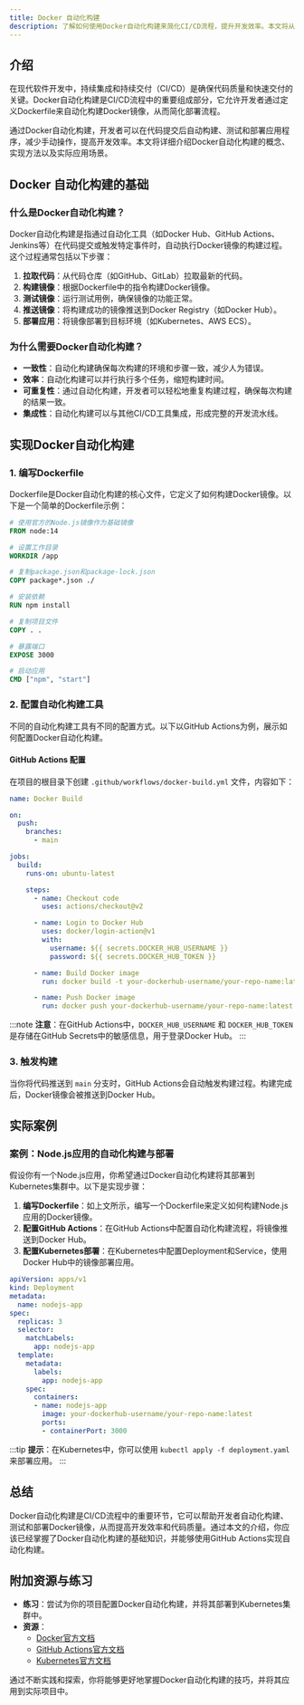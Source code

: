 ```yaml
---
title: Docker 自动化构建
description: 了解如何使用Docker自动化构建来简化CI/CD流程，提升开发效率。本文将从基础概念讲起，逐步深入，并提供实际案例和代码示例。
---
```


## 介绍

在现代软件开发中，持续集成和持续交付（CI/CD）是确保代码质量和快速交付的关键。Docker自动化构建是CI/CD流程中的重要组成部分，它允许开发者通过定义Dockerfile来自动化构建Docker镜像，从而简化部署流程。

通过Docker自动化构建，开发者可以在代码提交后自动构建、测试和部署应用程序，减少手动操作，提高开发效率。本文将详细介绍Docker自动化构建的概念、实现方法以及实际应用场景。

## Docker 自动化构建的基础

### 什么是Docker自动化构建？

Docker自动化构建是指通过自动化工具（如Docker Hub、GitHub Actions、Jenkins等）在代码提交或触发特定事件时，自动执行Docker镜像的构建过程。这个过程通常包括以下步骤：

1. **拉取代码**：从代码仓库（如GitHub、GitLab）拉取最新的代码。
2. **构建镜像**：根据Dockerfile中的指令构建Docker镜像。
3. **测试镜像**：运行测试用例，确保镜像的功能正常。
4. **推送镜像**：将构建成功的镜像推送到Docker Registry（如Docker Hub）。
5. **部署应用**：将镜像部署到目标环境（如Kubernetes、AWS ECS）。

### 为什么需要Docker自动化构建？

- **一致性**：自动化构建确保每次构建的环境和步骤一致，减少人为错误。
- **效率**：自动化构建可以并行执行多个任务，缩短构建时间。
- **可重复性**：通过自动化构建，开发者可以轻松地重复构建过程，确保每次构建的结果一致。
- **集成性**：自动化构建可以与其他CI/CD工具集成，形成完整的开发流水线。

## 实现Docker自动化构建

### 1. 编写Dockerfile

Dockerfile是Docker自动化构建的核心文件，它定义了如何构建Docker镜像。以下是一个简单的Dockerfile示例：

```dockerfile
# 使用官方的Node.js镜像作为基础镜像
FROM node:14

# 设置工作目录
WORKDIR /app

# 复制package.json和package-lock.json
COPY package*.json ./

# 安装依赖
RUN npm install

# 复制项目文件
COPY . .

# 暴露端口
EXPOSE 3000

# 启动应用
CMD ["npm", "start"]
```

### 2. 配置自动化构建工具

不同的自动化构建工具有不同的配置方式。以下以GitHub Actions为例，展示如何配置Docker自动化构建。

#### GitHub Actions 配置

在项目的根目录下创建 `.github/workflows/docker-build.yml` 文件，内容如下：

```yaml
name: Docker Build

on:
  push:
    branches:
      - main

jobs:
  build:
    runs-on: ubuntu-latest

    steps:
      - name: Checkout code
        uses: actions/checkout@v2

      - name: Login to Docker Hub
        uses: docker/login-action@v1
        with:
          username: ${{ secrets.DOCKER_HUB_USERNAME }}
          password: ${{ secrets.DOCKER_HUB_TOKEN }}

      - name: Build Docker image
        run: docker build -t your-dockerhub-username/your-repo-name:latest .

      - name: Push Docker image
        run: docker push your-dockerhub-username/your-repo-name:latest
```

:::note
**注意**：在GitHub Actions中，`DOCKER_HUB_USERNAME` 和 `DOCKER_HUB_TOKEN` 是存储在GitHub Secrets中的敏感信息，用于登录Docker Hub。
:::

### 3. 触发构建

当你将代码推送到 `main` 分支时，GitHub Actions会自动触发构建过程。构建完成后，Docker镜像会被推送到Docker Hub。

## 实际案例

### 案例：Node.js应用的自动化构建与部署

假设你有一个Node.js应用，你希望通过Docker自动化构建将其部署到Kubernetes集群中。以下是实现步骤：

1. **编写Dockerfile**：如上文所示，编写一个Dockerfile来定义如何构建Node.js应用的Docker镜像。
2. **配置GitHub Actions**：在GitHub Actions中配置自动化构建流程，将镜像推送到Docker Hub。
3. **配置Kubernetes部署**：在Kubernetes中配置Deployment和Service，使用Docker Hub中的镜像部署应用。

```yaml
apiVersion: apps/v1
kind: Deployment
metadata:
  name: nodejs-app
spec:
  replicas: 3
  selector:
    matchLabels:
      app: nodejs-app
  template:
    metadata:
      labels:
        app: nodejs-app
    spec:
      containers:
      - name: nodejs-app
        image: your-dockerhub-username/your-repo-name:latest
        ports:
        - containerPort: 3000
```

:::tip
**提示**：在Kubernetes中，你可以使用 `kubectl apply -f deployment.yaml` 来部署应用。
:::

## 总结

Docker自动化构建是CI/CD流程中的重要环节，它可以帮助开发者自动化构建、测试和部署Docker镜像，从而提高开发效率和代码质量。通过本文的介绍，你应该已经掌握了Docker自动化构建的基础知识，并能够使用GitHub Actions实现自动化构建。

## 附加资源与练习

- **练习**：尝试为你的项目配置Docker自动化构建，并将其部署到Kubernetes集群中。
- **资源**：
  - [Docker官方文档](https://docs.docker.com/)
  - [GitHub Actions官方文档](https://docs.github.com/en/actions)
  - [Kubernetes官方文档](https://kubernetes.io/docs/home/)

通过不断实践和探索，你将能够更好地掌握Docker自动化构建的技巧，并将其应用到实际项目中。
